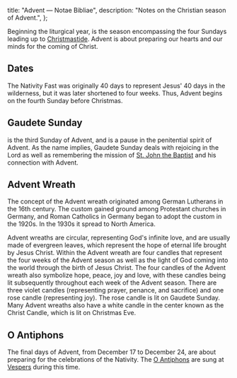   title: "Advent — Notae Bibliae",
  description: "Notes on the Christian season of Advent.",
};

<Initial text="Advent" />

Beginning the liturgical year, <Definition lang="latin" anchor="adventus" text="Advent" /> is the season encompassing the four Sundays leading up to [Christmastide](/liturgy/seasons/christmastide). Advent is about preparing our hearts and our minds for the coming of Christ.

## Dates

The Nativity Fast was originally 40 days to represent Jesus' 40 days in the wilderness, but it was later shortened to four weeks. Thus, Advent begins on the fourth Sunday before Christmas.

## Gaudete Sunday

<Definition lang="latin" anchor="gaudete" text="Gaudete Sunday" /> is the third Sunday of Advent, and is a pause in the penitential spirit of Advent. As the name implies, Gaudete Sunday deals with rejoicing in the Lord as well as remembering the mission of [St. John the Baptist](/people/saints/biblical/john-the-baptist) and his connection with Advent.

## Advent Wreath

The concept of the Advent wreath originated among German Lutherans in the 16th century. The custom gained ground among Protestant churches in Germany, and Roman Catholics in Germany began to adopt the custom in the 1920s. In the 1930s it spread to North America.

Advent wreaths are circular, representing God's infinite love, and are usually made of evergreen leaves, which represent the hope of eternal life brought by Jesus Christ. Within the Advent wreath are four candles that represent the four weeks of the Advent season as well as the light of God coming into the world through the birth of Jesus Christ. The four candles of the Advent wreath also symbolize hope, peace, joy and love, with these candles being lit subsequently throughout each week of the Advent season. There are three violet candles (representing prayer, penance, and sacrifice) and one rose candle (representing joy). The rose candle is lit on Gaudete Sunday. Many Advent wreaths also have a white candle in the center known as the Christ Candle, which is lit on Christmas Eve.

## O Antiphons

The final days of Advent, from December 17 to December 24, are about preparing for the celebrations of the Nativity. The [O Antiphons](/glossary/liturgical-terms#o-antiphons) are sung at [Vespers](/liturgy/rites/liturgy-of-the-hours-benedictine-rite#vespers) during this time.
